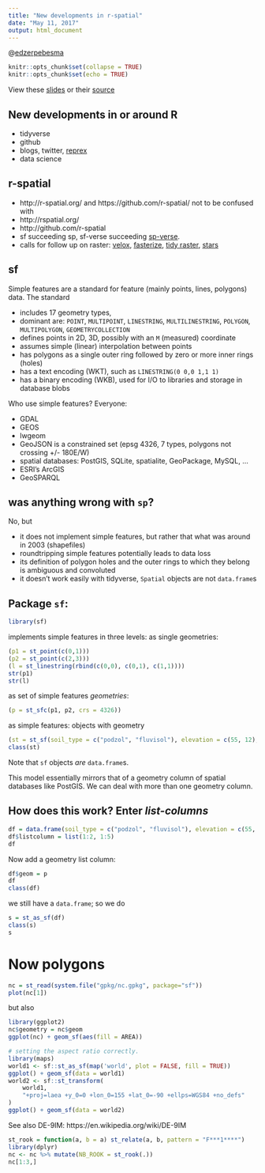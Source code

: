 ```yaml
---
title: "New developments in r-spatial"
date: "May 11, 2017"
output: html_document
---
```

@[edzerpebesma](https://twitter.com/edzerpebesma)

```r
knitr::opts_chunk$set(collapse = TRUE)
knitr::opts_chunk$set(echo = TRUE)
```

View these [slides](https://htmlpreview.github.io/?https://github.com/edzer/gsif/blob/master/gsif.html) or their [source](https://github.com/edzer/gsif)

## New developments in or around R

* tidyverse
* github
* blogs, twitter, [reprex](https://github.com/jennybc/reprex)
* data science

## r-spatial

* http://r-spatial.org/ and https://github.com/r-spatial/ not to be confused with
* http://rspatial.org/
* http://github.com/r-spatial
* sf succeeding sp, sf-verse succeeding [sp-verse](https://twitter.com/csgillespie/status/854438264538845184).
* calls for follow up on raster: [velox](https://github.com/hunzikp/velox), [fasterize](https://github.com/ecohealthalliance/fasterize), [tidy raster](https://github.com/ropensci/unconf17/issues/54), [stars](https://github.com/edzer/stars/blob/master/PROPOSAL.md)

## sf

Simple features are a standard for feature (mainly points, lines, polygons) data. The standard

* includes 17 geometry types,
* dominant are: `POINT`, `MULTIPOINT`, `LINESTRING`, `MULTILINESTRING`, `POLYGON`, `MULTIPOLYGON`, `GEOMETRYCOLLECTION`
* defines points in 2D, 3D, possibly with an `M` (measured) coordinate
* assumes simple (linear) interpolation between points
* has polygons as a single outer ring followed by zero or more inner rings (holes)
* has a text encoding (WKT), such as `LINESTRING(0 0,0 1,1 1)`
* has a binary encoding (WKB), used for I/O to libraries and storage in database blobs

Who use simple features? Everyone:

* GDAL
* GEOS
* lwgeom
* GeoJSON is a constrained set (epsg 4326, 7 types, polygons not crossing +/- 180E/W)
* spatial databases: PostGIS, SQLite, spatialite, GeoPackage, MySQL, ...
* ESRI's ArcGIS
* GeoSPARQL

## was anything wrong with `sp`?

No, but

* it does not implement simple features, but rather that what was around in 2003 (shapefiles)
* roundtripping simple features potentially leads to data loss
* its definition of polygon holes and the outer rings to which they belong is ambiguous and convoluted
* it doesn't work easily with tidyverse, `Spatial` objects are not `data.frame`s

## Package `sf`:

```r
library(sf)
```
implements simple features in three levels: as single geometries:
```r
(p1 = st_point(c(0,1)))
(p2 = st_point(c(2,3)))
(l = st_linestring(rbind(c(0,0), c(0,1), c(1,1))))
str(p1)
str(l)
```
as set of simple features _geometries_:
```r
(p = st_sfc(p1, p2, crs = 4326))
```
as simple features: objects with geometry
```r
(st = st_sf(soil_type = c("podzol", "fluvisol"), elevation = c(55, 12), geom = p))
class(st)
```
Note that `sf` objects _are_ `data.frame`s.

This model essentially mirrors that of a geometry column of spatial databases like PostGIS. We can deal with more than one geometry column.

## How does this work? Enter *list-columns*

```r
df = data.frame(soil_type = c("podzol", "fluvisol"), elevation = c(55, 12))
df$listcolumn = list(1:2, 1:5)
df
```
Now add a geometry list column:
```r
df$geom = p
df
class(df)
```
we still have a `data.frame`; so we do
```r
s = st_as_sf(df)
class(s)
s
```

# Now polygons
```r
nc = st_read(system.file("gpkg/nc.gpkg", package="sf"))
plot(nc[1])
```
but also
```r
library(ggplot2)
nc$geometry = nc$geom
ggplot(nc) + geom_sf(aes(fill = AREA))
```
```r
# setting the aspect ratio correctly.
library(maps)
world1 <- sf::st_as_sf(map('world', plot = FALSE, fill = TRUE))
ggplot() + geom_sf(data = world1)
world2 <- sf::st_transform(
    world1,
    "+proj=laea +y_0=0 +lon_0=155 +lat_0=-90 +ellps=WGS84 +no_defs"
)
ggplot() + geom_sf(data = world2)
```
See also DE-9IM: https://en.wikipedia.org/wiki/DE-9IM
```r
st_rook = function(a, b = a) st_relate(a, b, pattern = "F***1****")
library(dplyr)
nc <- nc %>% mutate(NB_ROOK = st_rook(.))
nc[1:3,]
```
